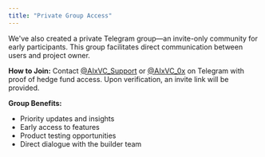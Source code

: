 ```yaml
---
title: "Private Group Access"
---
```


We've also created a private Telegram group—an invite-only community for early participants. This group facilitates direct communication between users and project owner.

**How to Join:** Contact [@AIxVC_Support](https://t.me/AIxVC_Support) or [@AIxVC_0x](https://t.me/AIxVC_0x) on Telegram with proof of hedge fund access. Upon verification, an invite link will be provided.

**Group Benefits:**

- Priority updates and insights
- Early access to features
- Product testing opportunities
- Direct dialogue with the builder team